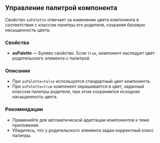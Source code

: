 ## Управление палитрой компонента

Свойство `asPalette` отвечает за изменение цвета компонента в соответствии с классом палитры его родителя, сохраняя базовую насыщенность цвета.

### Свойства

- **asPalette** — Булево свойство. Если `true`, компонент наследует цвет родительского элемента с палитрой.

### Описание

- При `asPalette=false` используется стандартный цвет компонента.
- При `asPalette=true` компонент окрашивается в цвет, заданный классом палитры родителя, при этом сохраняется исходная насыщенность цвета.

### Рекомендации

- Применяйте для автоматической адаптации компонентов к теме приложения.
- Убедитесь, что у родительского элемента задан корректный класс палитры.

